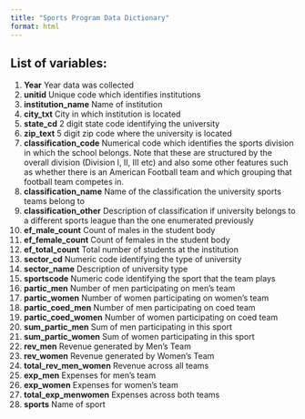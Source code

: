 ```yaml
---
title: "Sports Program Data Dictionary"
format: html
---
```


## List of variables:

1. **Year** Year data was collected
2. **unitid** Unique code which identifies institutions
3. **institution_name** Name of institution
4. **city_txt** City in which institution is located
5. **state_cd** 2 digit state code identifying the university
6. **zip_text** 5 digit zip code where the university is located
7. **classification_code** Numerical code which identifies the sports division in which the school belongs. Note that these are structured by the overall division (Division I, II, III etc) and also some
other features such as whether there is an American Football team and which grouping that football team competes in.
8. **classification_name** Name of the classification the university sports teams belong to
9. **classification_other** Description of classification if university belongs to a different sports 
league than the one enumerated previously
10. **ef_male_count** Count of males in the student body
11. **ef_female_count** Count of females in the student body
12. **ef_total_count** Total number of students at the institution
13. **sector_cd** Numeric code identifying the type of university
14. **sector_name** Description of university type
15. **sportscode** Numeric code identifying the sport that the team plays
16. **partic_men** Number of men participating on men's team
17. **partic_women** Number of women participating on women's team
18. **partic_coed_men** Number of men participating on coed team
19. **partic_coed_women** Number of women participating on coed team
20. **sum_partic_men** Sum of men participating in this sport
21. **sum_partic_women** Sum of women participating in this sport
22. **rev_men** Revenue generated by Men's Team
23. **rev_women** Revenue generated by Women's Team
24. **total_rev_men_women** Revenue across all teams
25. **exp_men** Expenses for men's team
26. **exp_women** Expenses for women's team
27. **total_exp_menwomen** Expenses across both teams
28. **sports** Name of sport
